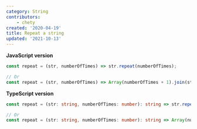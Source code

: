 ```yaml
---
category: String
contributors:
    - chety
created: '2020-04-19'
title: Repeat a string
updated: '2021-10-13'
---
```


**JavaScript version**

```js repeat.js
const repeat = (str, numberOfTimes) => str.repeat(numberOfTimes);

// Or
const repeat = (str, numberOfTimes) => Array(numberOfTimes + 1).join(str);
```

**TypeScript version**

```ts repeat.ts
const repeat = (str: string, numberOfTimes: number): string => str.repeat(numberOfTimes);

// Or
const repeat = (str: string, numberOfTimes: number): string => Array(numberOfTimes + 1).join(str);
```
